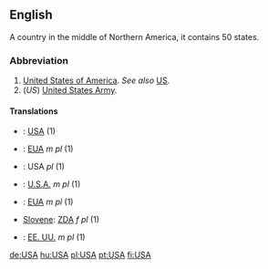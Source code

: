 ==English==
A country in the middle of Northern America, it contains 50 states.
===Abbreviation===

# [[United States|United States of America]].  ''See also'' [[US]].
# (''US'') [[United States Army]].

====Translations====
*{{fi}}: [[USA]] (1)
*{{fr}}: [[EUA]] ''m pl'' (1)
*{{de}}: USA ''pl'' (1)
*{{it}}: [[U.S.A.]] ''m pl'' (1)
*{{pt}}: [[EUA]] ''m pl'' (1)
*[[Slovene]]: [[ZDA]] ''f pl'' (1)
*{{es}}: [[EE. UU.]] ''m pl'' (1)

[[de:USA]]
[[hu:USA]]
[[pl:USA]]
[[pt:USA]]
[[fi:USA]]